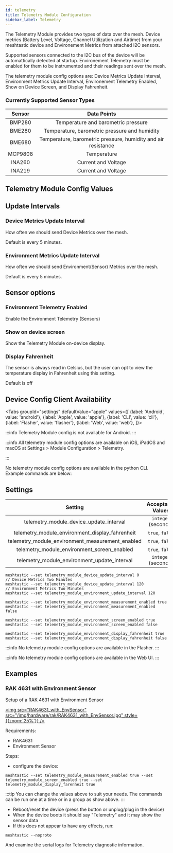 ```yaml
---
id: telemetry
title: Telemetry Module Configuration
sidebar_label: Telemetry
---
```



The Telemetry Module provides two types of data over the mesh.  Device metrics (Battery Level, Voltage, Channel Utilization and Airtime) from your meshtastic device and Environement Metrics from attached I2C sensors.

Supported sensors connected to the I2C bus of the device will be automattically detected at startup. Environement Telemetry must be enabled for them to be instrumented and their readings sent over the mesh.

The telemetry module config options are: Device Metrics Update Interval, Environment Metrics Update Interval, Environement Telemetry Enabled, Show on Device Screen, and Display Fahrenheit.

### Currently Supported Sensor Types

| Sensor  |  Data Points                                                  |
| :-----: | :-----------------------------------------------------------: |
| BMP280  | Temperature and barometric pressure                           |
| BME280  | Temperature, barometric pressure and humidity                 |
| BME680  | Temperature, barometric pressure, humidity and air resistance |
| MCP9808 | Temperature                                                   | 
| INA260  | Current and Voltage                                           |
| INA219  | Current and Voltage                                           | 

## Telemetry Module Config Values

## Update Intervals

### Device Metrics Update Interval

How often we should send Device Metrics over the mesh.

Default is every 5 minutes.

### Environment Metrics Update Interval

How often we should send Environment(Sensor) Metrics over the mesh.

Default is every 5 minutes.

## Sensor options

### Environment Telemetry Enabled

Enable the Environment Telemetry (Sensors)

### Show on device screen

Show the Telemetry Module on-device display.

### Display Fahrenheit

The sensor is always read in Celsius, but the user can opt to view the temperature display in Fahrenheit using this setting.

Default is off

## Device Config Client Availability

<Tabs
groupId="settings"
defaultValue="apple"
values={[
{label: 'Android', value: 'android'},
{label: 'Apple', value: 'apple'},
{label: 'CLI', value: 'cli'},
{label: 'Flasher', value: 'flasher'},
{label: 'Web', value: 'web'},
]}>
<TabItem value="android">

:::info
Telemetry Module config is not available for Android.
:::

</TabItem>
<TabItem value="apple">

:::info
All telemetry module config options are available on iOS, iPadOS and macOS at Settings > Module Configuration > Telemetry.

:::

</TabItem>
<TabItem value="cli">

No telemetry module config options are available in the python CLI. Example commands are below:

## Settings

|                         Setting                         |  Acceptable Values  | Default |
| :-----------------------------------------------------: | :-----------------: | :-----: |
|         telemetry_module_device_update_interval         | `integer` (seconds) |   `0`   |
|     telemetry_module_environment_display_fahrenheit     |   `true`, `false`   | `false` |
|    telemetry_module_environment_measurement_enabled     |   `true`, `false`   | `false` |
|       telemetry_module_environment_screen_enabled       |   `true`, `false`   |   `0`   |
|      telemetry_module_environment_update_interval       | `integer` (seconds) |   `0`   |

```shell title="Set module update intervals (Default of 0 is 5 Minutes)"
meshtastic --set telemetry_module_device_update_interval 0
// Device Metrics Two Minutes
meshtastic --set telemetry_module_device_update_interval 120
// Environment Metrics Two Minutes
meshtastic --set telemetry_module_environment_update_interval 120
````

```shell title="Enable/Disable Environment Module"
meshtastic --set telemetry_module_environment_measurement_enabled true
meshtastic --set telemetry_module_environment_measurement_enabled false
```

```shell title="Enable/Disable on device screen"
meshtastic --set telemetry_module_environment_screen_enabled true
meshtastic --set telemetry_module_environment_screen_enabled false
```

```shell title="Enable / Disable Display Farenheit"
meshtastic --set telemetry_module_environment_display_fahrenheit true
meshtastic --set telemetry_module_environment_display_fahrenheit false
````

</TabItem>
<TabItem value="flasher">

:::info
No telemetry module config options are available in the Flasher.
:::

  </TabItem>
  <TabItem value="web">

:::info
No telemetry module config options are available in the Web UI.
:::
    
  </TabItem>
</Tabs>

## Examples

### RAK 4631 with Environment Sensor

Setup of a RAK 4631 with Environment Sensor

[<img src="RAK4631_with_EnvSensor" src="/img/hardware/rak/RAK4631_with_EnvSensor.jpg" style={{zoom:'25%'}} />](/img/hardware/rak/RAK4631_with_EnvSensor.jpg)

Requirements:

- RAK4631
- Environment Sensor

Steps:

- configure the device:

```shell
meshtastic --set telemetry_module_measurement_enabled true --set telemetry_module_screen_enabled true --set telemetry_module_display_farenheit true
```

:::tip
You can change the values above to suit your needs. The commands can be run one at a time or in a group as show above.
:::

- Reboot/reset the device (press the button or unplug/plug in the device)
- When the device boots it should say "Telemetry" and it may show the sensor data
- If this does not appear to have any effects, run:

```shell
meshtastic --noproto
```

And examine the serial logs for Telemetry diagnostic information.

